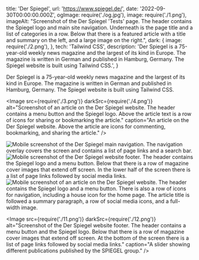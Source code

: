   title: 'Der Spiegel',
  url: 'https://www.spiegel.de/',
  date: '2022-09-30T00:00:00.000Z',
  ogImage: require('./og.jpg'),
  image: require('./1.png'),
  imageAlt: "Screenshot of the Der Spiegel 'Tests' page. The header contains the Spiegel logo and main site navigation. Underneath is the page title and a list of categories in a row. Below that there is a featured article with a title and summary on the left, and a large image on the right.",
  dark: {
    image: require('./2.png'),
  },
  tech: 'Tailwind CSS',
  description: 'Der Spiegel is a 75-year-old weekly news magazine and the largest of its kind in Europe. The magazine is written in German and published in Hamburg, Germany. The Spiegel website is built using Tailwind CSS.',
}

<Intro title="The largest weekly news magazine in Europe.">

Der Spiegel is a 75-year-old weekly news magazine and the largest of its kind in Europe. The magazine is written in German and published in Hamburg, Germany. The Spiegel website is built using Tailwind CSS.

</Intro>

<Image src={require('./3.png')} darkSrc={require('./4.png')} alt="Screenshot of an article on the Der Spiegel website. The header contains a menu button and the Spiegel logo. Above the article text is a row of icons for sharing or bookmarking the article." caption="An article on the Der Spiegel website. Above the article are icons for commenting, bookmarking, and sharing the article." />

<Mobile caption="The Der Spiegel reading experience on mobile devices, including what the site navigation looks like.">
  <Image src={require('./5.png')} darkSrc={require('./6.png')} alt="Mobile screenshot of the Der Spiegel main navigation. The navigation overlay covers the screen and contains a list of page links and a search bar." />
  <Image src={require('./7.png')} darkSrc={require('./8.png')} alt="Mobile screenshot of the Der Spiegel website footer. The header contains the Spiegel logo and a menu button. Below that there is a row of magazine cover images that extend off screen. In the lower half of the screen there is a list of page links followed by social media links." />
  <Image src={require('./9.png')} darkSrc={require('./10.png')} alt="Mobile screenshot of an article on the Der Spiegel website. The header contains the Spiegel logo and a menu button. There is also a row of icons for navigation, including a house icon for the home page. The article title is followed a summary paragraph, a row of social media icons, and a full-width image." />
</Mobile>

<Image src={require('./11.png')} darkSrc={require('./12.png')} alt="Screenshot of the Der Spiegel website footer. The header contains a menu button and the Spiegel logo. Below that there is a row of magazine cover images that extend off screen. At the bottom of the screen there is a list of page links followed by social media links." caption="A slider showing different publications published by the SPIEGEL group." />
